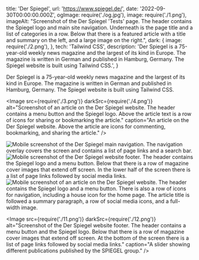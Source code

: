   title: 'Der Spiegel',
  url: 'https://www.spiegel.de/',
  date: '2022-09-30T00:00:00.000Z',
  ogImage: require('./og.jpg'),
  image: require('./1.png'),
  imageAlt: "Screenshot of the Der Spiegel 'Tests' page. The header contains the Spiegel logo and main site navigation. Underneath is the page title and a list of categories in a row. Below that there is a featured article with a title and summary on the left, and a large image on the right.",
  dark: {
    image: require('./2.png'),
  },
  tech: 'Tailwind CSS',
  description: 'Der Spiegel is a 75-year-old weekly news magazine and the largest of its kind in Europe. The magazine is written in German and published in Hamburg, Germany. The Spiegel website is built using Tailwind CSS.',
}

<Intro title="The largest weekly news magazine in Europe.">

Der Spiegel is a 75-year-old weekly news magazine and the largest of its kind in Europe. The magazine is written in German and published in Hamburg, Germany. The Spiegel website is built using Tailwind CSS.

</Intro>

<Image src={require('./3.png')} darkSrc={require('./4.png')} alt="Screenshot of an article on the Der Spiegel website. The header contains a menu button and the Spiegel logo. Above the article text is a row of icons for sharing or bookmarking the article." caption="An article on the Der Spiegel website. Above the article are icons for commenting, bookmarking, and sharing the article." />

<Mobile caption="The Der Spiegel reading experience on mobile devices, including what the site navigation looks like.">
  <Image src={require('./5.png')} darkSrc={require('./6.png')} alt="Mobile screenshot of the Der Spiegel main navigation. The navigation overlay covers the screen and contains a list of page links and a search bar." />
  <Image src={require('./7.png')} darkSrc={require('./8.png')} alt="Mobile screenshot of the Der Spiegel website footer. The header contains the Spiegel logo and a menu button. Below that there is a row of magazine cover images that extend off screen. In the lower half of the screen there is a list of page links followed by social media links." />
  <Image src={require('./9.png')} darkSrc={require('./10.png')} alt="Mobile screenshot of an article on the Der Spiegel website. The header contains the Spiegel logo and a menu button. There is also a row of icons for navigation, including a house icon for the home page. The article title is followed a summary paragraph, a row of social media icons, and a full-width image." />
</Mobile>

<Image src={require('./11.png')} darkSrc={require('./12.png')} alt="Screenshot of the Der Spiegel website footer. The header contains a menu button and the Spiegel logo. Below that there is a row of magazine cover images that extend off screen. At the bottom of the screen there is a list of page links followed by social media links." caption="A slider showing different publications published by the SPIEGEL group." />
